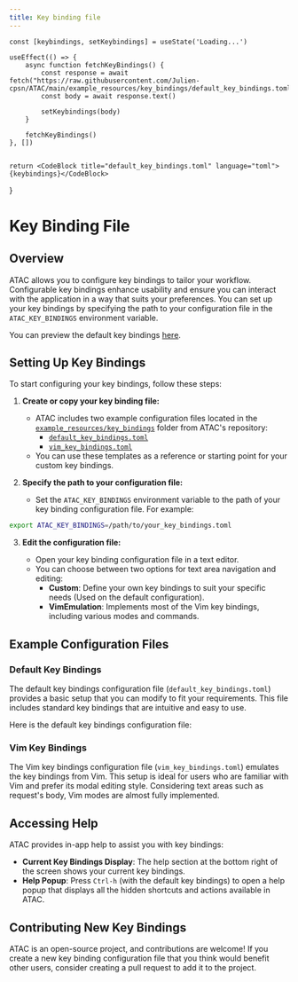 ```yaml
---
title: Key binding file
---
```



    const [keybindings, setKeybindings] = useState('Loading...')

    useEffect(() => {
        async function fetchKeyBindings() {
            const response = await fetch("https://raw.githubusercontent.com/Julien-cpsn/ATAC/main/example_resources/key_bindings/default_key_bindings.toml")
            const body = await response.text()

            setKeybindings(body)
        }

        fetchKeyBindings()
    }, [])


    return <CodeBlock title="default_key_bindings.toml" language="toml">{keybindings}</CodeBlock>
}

# Key Binding File

## Overview

ATAC allows you to configure key bindings to tailor your workflow. Configurable key bindings enhance usability and ensure you can interact with the application in a way that suits your preferences.
You can set up your key bindings by specifying the path to your configuration file in the `ATAC_KEY_BINDINGS` environment variable.

You can preview the default key bindings [here](#default-key-bindings).

## Setting Up Key Bindings

To start configuring your key bindings, follow these steps:

1. **Create or copy your key binding file:**

    - ATAC includes two example configuration files located in the [`example_resources/key_bindings`](https://github.com/Julien-cpsn/ATAC/tree/main/example_resources/key_bindings) folder from ATAC's repository:
        - [`default_key_bindings.toml`](https://github.com/Julien-cpsn/ATAC/blob/main/example_resources/key_bindings/default_key_bindings.toml)
        - [`vim_key_bindings.toml`](https://github.com/Julien-cpsn/ATAC/blob/main/example_resources/key_bindings/vim_key_bindings.toml)
    - You can use these templates as a reference or starting point for your custom key bindings.

2. **Specify the path to your configuration file:**

    - Set the `ATAC_KEY_BINDINGS` environment variable to the path of your key binding configuration file. For example:
```bash
export ATAC_KEY_BINDINGS=/path/to/your_key_bindings.toml
 ```

3. **Edit the configuration file:**

    - Open your key binding configuration file in a text editor.
    - You can choose between two options for text area navigation and editing:
        - **Custom**: Define your own key bindings to suit your specific needs (Used on the default configuration).
        - **VimEmulation**: Implements most of the Vim key bindings, including various modes and commands.

## Example Configuration Files

### Default Key Bindings

The default key bindings configuration file (`default_key_bindings.toml`) provides a basic setup that you can modify to fit your requirements. This file includes standard key bindings that are intuitive and easy to use.

Here is the default key bindings configuration file:

<KeyBindings />

### Vim Key Bindings

The Vim key bindings configuration file (`vim_key_bindings.toml`) emulates the key bindings from Vim. This setup is ideal for users who are familiar with Vim and prefer its modal editing style.
Considering text areas such as request's body, Vim modes are almost fully implemented.

## Accessing Help

ATAC provides in-app help to assist you with key bindings:

- **Current Key Bindings Display**: The help section at the bottom right of the screen shows your current key bindings.
- **Help Popup**: Press `Ctrl-h` (with the default key bindings) to open a help popup that displays all the hidden shortcuts and actions available in ATAC.

## Contributing New Key Bindings

ATAC is an open-source project, and contributions are welcome! If you create a new key binding configuration file that you think would benefit other users, consider creating a pull request to add it to the project.
